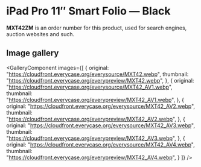 
# iPad Pro 11″ Smart Folio — Black

<Callout type='info' emoji='👉🏻'>**MXT42ZM** is an order number for this product, used for search engines, auction websites and such.</Callout>

## Image gallery

<GalleryComponent
    images={[
      {
        original: "https://cloudfront.everycase.org/everysource/MXT42.webp",
        thumbnail: "https://cloudfront.everycase.org/everypreview/MXT42.webp",
      },
      {
        original: "https://cloudfront.everycase.org/everysource/MXT42_AV1.webp",
        thumbnail: "https://cloudfront.everycase.org/everypreview/MXT42_AV1.webp",
      },
      {
        original: "https://cloudfront.everycase.org/everysource/MXT42_AV2.webp",
        thumbnail: "https://cloudfront.everycase.org/everypreview/MXT42_AV2.webp",
      },
      {
        original: "https://cloudfront.everycase.org/everysource/MXT42_AV3.webp",
        thumbnail: "https://cloudfront.everycase.org/everypreview/MXT42_AV3.webp",
      },
      {
        original: "https://cloudfront.everycase.org/everysource/MXT42_AV4.webp",
        thumbnail: "https://cloudfront.everycase.org/everypreview/MXT42_AV4.webp",
      }
    ]}
  />
